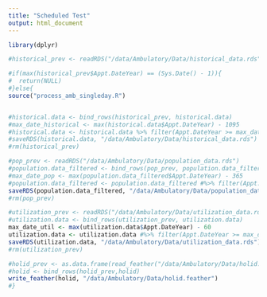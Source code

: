 ---
title: "Scheduled Test"
output: html_document
---


```{r cars}
library(dplyr)

#historical_prev <- readRDS("/data/Ambulatory/Data/historical_data.rds")

#if(max(historical_prev$Appt.DateYear) == (Sys.Date() - 1)){
#  return(NULL)
#}else{
source("process_amb_singleday.R")


#historical.data <- bind_rows(historical_prev, historical.data)
#max_date_historical <- max(historical.data$Appt.DateYear) - 1095
#historical.data <- historical.data %>% filter(Appt.DateYear >= max_date_historical)
#saveRDS(historical.data, "/data/Ambulatory/Data/historical_data.rds")
#rm(historical_prev)

#pop_prev <- readRDS("/data/Ambulatory/Data/population_data.rds")
#population.data_filtered <- bind_rows(pop_prev, population.data_filtered)
#max_date_pop <- max(population.data_filtered$Appt.DateYear) - 365
#population.data_filtered <- population.data_filtered #%>% filter(Appt.DateYear >= max_date_pop)
saveRDS(population.data_filtered, "/data/Ambulatory/Data/population_data.rds")
#rm(pop_prev)

#utilization_prev <- readRDS("/data/Ambulatory/Data/utilization_data.rds")
#utilization.data <- bind_rows(utilization_prev, utilization.data)
max_date_util <- max(utilization.data$Appt.DateYear) - 60
utilization.data <- utilization.data #%>% filter(Appt.DateYear >= max_date_util)
saveRDS(utilization.data, "/data/Ambulatory/Data/utilization_data.rds")
#rm(utilization_prev)

#holid_prev <- as.data.frame(read_feather("/data/Ambulatory/Data/holid.feather"))
#holid <- bind_rows(holid_prev,holid)
write_feather(holid, "/data/Ambulatory/Data/holid.feather")
#}


```

